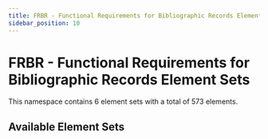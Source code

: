 ```yaml
---
title: FRBR - Functional Requirements for Bibliographic Records Element Sets
sidebar_position: 10
---
```



# FRBR - Functional Requirements for Bibliographic Records Element Sets

This namespace contains 6 element sets with a total of 573 elements.

## Available Element Sets

<div style={{ display: 'grid', gap: '20px', marginTop: '24px' }}>
  <ElementSetCard 
    elementSet={{
      id: 'frad',
      title: 'FRAD model',
      description: 'This is the element set of native RDF classes and properties described in the Functional Requirements for Authority Data model. The model also uses elements previously described in the Functional Requirements for Bibliographic Records (FRBR) entity-relationship model.',
      elementCount: 150,
      languages: ["English"],
      url: 'https://www.iflastandards.info/fr/frad.html'
    }}
  />
  <ElementSetCard 
    elementSet={{
      id: 'frbrer',
      title: 'FRBRer model',
      description: 'This is the element set of native RDF classes and properties described in the current text (Feb 2009) of the Functional Requirements for Bibliographic Records (FRBR) entity-relationship model.',
      elementCount: 216,
      languages: ["English"],
      url: 'https://www.iflastandards.info/fr/frbr/frbrer.html'
    }}
  />
  <ElementSetCard 
    elementSet={{
      id: 'frbroo',
      title: 'FRBRoo model',
      description: 'Element set of the Functional Requirements for Bibliographic Records object-oriented extension to the the CIDOC Conceptual Reference Model (CRM)',
      elementCount: 188,
      languages: ["English"],
      url: 'https://www.iflastandards.info/fr/frbr/frbroo.html'
    }}
  />
  <ElementSetCard 
    elementSet={{
      id: 'frbsad',
      title: 'FRSAD model',
      description: 'This is the element set of native RDF classes and properties described in the Functional Requirements for Subject Authority Data model. The model also uses elements previously described in the Functional Requirements for Bibliographic Records (FRBR) entity-relationship model.',
      elementCount: 19,
      languages: ["English"],
      url: 'https://www.iflastandards.info/fr/frsad.html'
    }}
  />
  <ElementSetCard 
    elementSet={{
      id: 'frbrerusertask',
      title: 'FRBRer User Tasks',
      description: 'Based on the current text, Feb 2009.',
      elementCount: 0,
      languages: ["English"],
      url: 'https://www.iflastandards.info/fr/frbr/frbrer/frbrerusertask.html'
    }}
  />
  <ElementSetCard 
    elementSet={{
      id: 'frsadusertask',
      title: 'FRSAD User Tasks',
      description: '',
      elementCount: 0,
      languages: ["English"],
      url: 'https://www.iflastandards.info/fr/frsad/frsadusertask.html'
    }}
  />
</div>